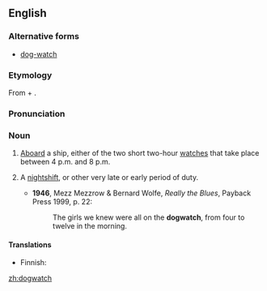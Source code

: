 ==English==
{{wikipedia}}
===Alternative forms===
*[[dog-watch]]

===Etymology===
From {{term|dog}} + {{term|watch}}.

===Pronunciation===
{{IPA|/ˈdɒgwɒtʃ/}}

===Noun===
{{en-noun|dogwatches}}

# {{nautical}} [[aboard|Aboard]] a ship, either of the two short two-hour [[watches]] that take place between 4 p.m. and 8 p.m.
# {{context|by extension}} A [[nightshift]], or other very late or early period of duty.
#*'''1946''', Mezz Mezzrow & Bernard Wolfe, ''Really the Blues'', Payback Press 1999, p. 22:
#*:The girls we knew were all on the '''dogwatch''', from four to twelve in the morning.

====Translations====
{{trans-top|nautical: short watch}}
*Finnish: {{t-|fi|koiravahti}}
{{trans-bottom}}

[[zh:dogwatch]]